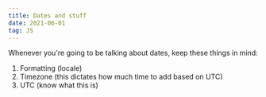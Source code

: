 ```yaml
---
title: Dates and stuff
date: 2021-06-01
tag: JS
---
```




Whenever you're going to be talking about dates, keep these things in mind:

1. Formatting (locale)
2. Timezone (this dictates how much time to add based on UTC)
3. UTC (know what this is)


